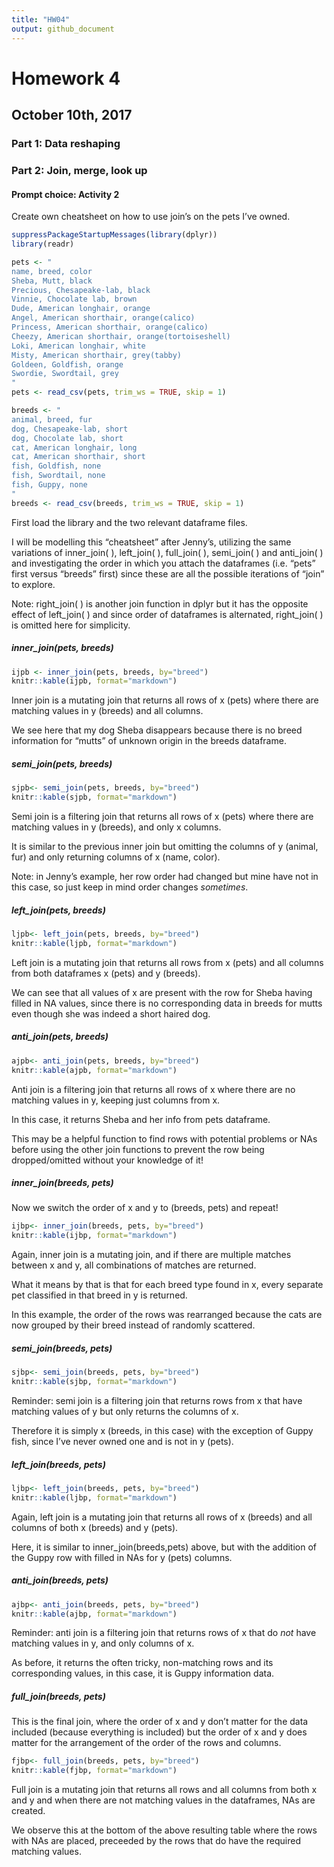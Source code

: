 ```yaml
---
title: "HW04"
output: github_document
---
```


# Homework 4

## October 10th, 2017

### Part 1: Data reshaping



### Part 2: Join, merge, look up

#### Prompt choice: Activity 2

Create own cheatsheet on how to use join's on the pets I've owned.

```r
suppressPackageStartupMessages(library(dplyr))
library(readr)

pets <- "
name, breed, color
Sheba, Mutt, black
Precious, Chesapeake-lab, black
Vinnie, Chocolate lab, brown
Dude, American longhair, orange
Angel, American shorthair, orange(calico)
Princess, American shorthair, orange(calico)
Cheezy, American shorthair, orange(tortoiseshell)
Loki, American longhair, white
Misty, American shorthair, grey(tabby)
Goldeen, Goldfish, orange
Swordie, Swordtail, grey
"
pets <- read_csv(pets, trim_ws = TRUE, skip = 1)

breeds <- "
animal, breed, fur
dog, Chesapeake-lab, short
dog, Chocolate lab, short
cat, American longhair, long
cat, American shorthair, short
fish, Goldfish, none
fish, Swordtail, none
fish, Guppy, none
"
breeds <- read_csv(breeds, trim_ws = TRUE, skip = 1)
```

First load the library and the two relevant dataframe files.

I will be modelling this "cheatsheet" after Jenny's, utilizing the same variations of inner_join( ), left_join( ), full_join( ), semi_join( ) and anti_join( ) and investigating the order in which you attach the dataframes (i.e. "pets" first versus "breeds" first) since these are all the possible iterations of "join" to explore.

Note: right_join( ) is another join function in dplyr but it has the opposite effect of left_join( ) and since order of dataframes is alternated, right_join( ) is omitted here for simplicity.

##### inner_join(pets, breeds)

```r
ijpb <- inner_join(pets, breeds, by="breed")
knitr::kable(ijpb, format="markdown")
```

Inner join is a mutating join that returns all rows of x (pets) where there are matching values in y (breeds) and all columns.

We see here that my dog Sheba disappears because there is no breed information for "mutts" of unknown origin in the breeds dataframe.

##### semi_join(pets, breeds)

```r
sjpb<- semi_join(pets, breeds, by="breed")
knitr::kable(sjpb, format="markdown")
```

Semi join is a filtering join that returns all rows of x (pets) where there are matching values in y (breeds), and only x columns.

It is similar to the previous inner join but omitting the columns of y (animal, fur) and only returning columns of x (name, color).

Note: in Jenny's example, her row order had changed but mine have not in this case, so just keep in mind order changes *sometimes*.

##### left_join(pets, breeds)

```r
ljpb<- left_join(pets, breeds, by="breed")
knitr::kable(ljpb, format="markdown")
```

Left join is a mutating join that returns all rows from x (pets) and all columns from both dataframes x (pets) and y (breeds).

We can see that all values of x are present with the row for Sheba having filled in NA values, since there is no corresponding data in breeds for mutts even though she was indeed a short haired dog.

##### anti_join(pets, breeds)

```r
ajpb<- anti_join(pets, breeds, by="breed")
knitr::kable(ajpb, format="markdown")
```

Anti join is a filtering join that returns all rows of x where there are no matching values in y, keeping just columns from x.

In this case, it returns Sheba and her info from pets dataframe.

This may be a helpful function to find rows with potential problems or NAs before using the other join functions to prevent the row being dropped/omitted without your knowledge of it!

##### inner_join(breeds, pets)

Now we switch the order of x and y to (breeds, pets) and repeat!

```r
ijbp<- inner_join(breeds, pets, by="breed")
knitr::kable(ijbp, format="markdown")
```

Again, inner join is a mutating join, and if there are multiple matches between x and y, all combinations of matches are returned.

What it means by that is that for each breed type found in x, every separate pet classified in that breed in y is returned.

In this example, the order of the rows was rearranged because the cats are now grouped by their breed instead of randomly scattered.

##### semi_join(breeds, pets)

```r
sjbp<- semi_join(breeds, pets, by="breed")
knitr::kable(sjbp, format="markdown")
```

Reminder: semi join is a filtering join that returns rows from x that have matching values of y but only returns the columns of x.

Therefore it is simply x (breeds, in this case) with the exception of Guppy fish, since I've never owned one and is not in y (pets).

##### left_join(breeds, pets)

```r
ljbp<- left_join(breeds, pets, by="breed")
knitr::kable(ljbp, format="markdown")
```

Again, left join is a mutating join that returns all rows of x (breeds) and all columns of both x (breeds) and y (pets).

Here, it is similar to inner_join(breeds,pets) above, but with the addition of the Guppy row with filled in NAs for y (pets) columns.

##### anti_join(breeds, pets)

```r
ajbp<- anti_join(breeds, pets, by="breed")
knitr::kable(ajbp, format="markdown")
```

Reminder: anti join is a filtering join that returns rows of x that do *not* have matching values in y, and only columns of x.

As before, it returns the often tricky, non-matching rows and its corresponding values, in this case, it is Guppy information data.

##### full_join(breeds, pets)

This is the final join, where the order of x and y don't matter for the data included (because everything is included) but the order of x and y does matter for the arrangement of the order of the rows and columns.

```r
fjbp<- full_join(breeds, pets, by="breed")
knitr::kable(fjbp, format="markdown")
```

Full join is a mutating join that returns all rows and all columns from both x and y and when there are not matching values in the dataframes, NAs are created.

We observe this at the bottom of the above resulting table where the rows with NAs are placed, preceeded by the rows that do have the required matching values.